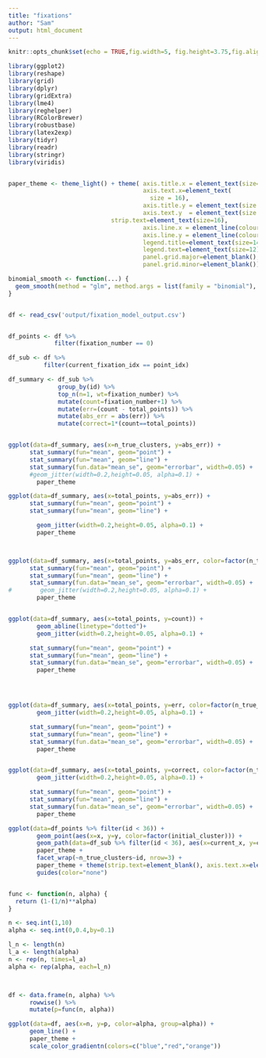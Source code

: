 ```yaml
---
title: "fixations"
author: "Sam"
output: html_document
---
```


```r
knitr::opts_chunk$set(echo = TRUE,fig.width=5, fig.height=3.75,fig.align = "center",cache=TRUE)
```

```r

library(ggplot2)
library(reshape)
library(grid)
library(dplyr)
library(gridExtra)
library(lme4)
library(reghelper)
library(RColorBrewer)
library(robustbase)
library(latex2exp)
library(tidyr)
library(readr)
library(stringr)
library(viridis)


paper_theme <- theme_light() + theme( axis.title.x = element_text(size=18),
                                      axis.text.x=element_text(
                                        size = 16), 
                                      axis.title.y = element_text(size = 18, vjust = 1),
                                      axis.text.y  = element_text(size = 16),
                             strip.text=element_text(size=16),
                                      axis.line.x = element_line(colour = "black"), 
                                      axis.line.y = element_line(colour = "black"),
                                      legend.title=element_text(size=14),
                                      legend.text=element_text(size=12),
                                      panel.grid.major=element_blank(),
                                      panel.grid.minor=element_blank())  

binomial_smooth <- function(...) {
  geom_smooth(method = "glm", method.args = list(family = "binomial"), ...)
}


df <- read_csv('output/fixation_model_output.csv')


df_points <- df %>%
             filter(fixation_number == 0)

df_sub <- df %>%
          filter(current_fixation_idx == point_idx)

df_summary <- df_sub %>%
              group_by(id) %>%
              top_n(n=1, wt=fixation_number) %>%
              mutate(count=fixation_number+1) %>%
              mutate(err=(count - total_points)) %>%
              mutate(abs_err = abs(err)) %>%
              mutate(correct=1*(count==total_points))



```

```r


ggplot(data=df_summary, aes(x=n_true_clusters, y=abs_err)) +
      stat_summary(fun="mean", geom="point") +
      stat_summary(fun="mean", geom="line") +
      stat_summary(fun.data="mean_se", geom="errorbar", width=0.05) +
      #geom_jitter(width=0.2,height=0.05, alpha=0.1) +
        paper_theme

ggplot(data=df_summary, aes(x=total_points, y=abs_err)) +
      stat_summary(fun="mean", geom="point") +
      stat_summary(fun="mean", geom="line") +

        geom_jitter(width=0.2,height=0.05, alpha=0.1) +
        paper_theme



ggplot(data=df_summary, aes(x=total_points, y=abs_err, color=factor(n_true_clusters))) +
      stat_summary(fun="mean", geom="point") +
      stat_summary(fun="mean", geom="line") +
      stat_summary(fun.data="mean_se", geom="errorbar", width=0.05) +
#        geom_jitter(width=0.2,height=0.05, alpha=0.1) +
        paper_theme


ggplot(data=df_summary, aes(x=total_points, y=count)) +
        geom_abline(linetype="dotted")+
        geom_jitter(width=0.2,height=0.05, alpha=0.1) +

      stat_summary(fun="mean", geom="point") +
      stat_summary(fun="mean", geom="line") +
      stat_summary(fun.data="mean_se", geom="errorbar", width=0.05) +
        paper_theme




ggplot(data=df_summary, aes(x=total_points, y=err, color=factor(n_true_clusters), group=n_true_clusters)) +
        geom_jitter(width=0.2,height=0.05, alpha=0.1) +

      stat_summary(fun="mean", geom="point") +
      stat_summary(fun="mean", geom="line") +
      stat_summary(fun.data="mean_se", geom="errorbar", width=0.05) +
        paper_theme


ggplot(data=df_summary, aes(x=total_points, y=correct, color=factor(n_true_clusters), group=n_true_clusters)) +
        geom_jitter(width=0.2,height=0.05, alpha=0.1) +

      stat_summary(fun="mean", geom="point") +
      stat_summary(fun="mean", geom="line") +
      stat_summary(fun.data="mean_se", geom="errorbar", width=0.05) +
        paper_theme


```


```r


ggplot(data=df_points %>% filter(id < 36)) +
        geom_point(aes(x=x, y=y, color=factor(initial_cluster))) +
        geom_path(data=df_sub %>% filter(id < 36), aes(x=current_x, y=current_y)) +
        paper_theme +
        facet_wrap(~n_true_clusters~id, nrow=3) +
        paper_theme + theme(strip.text=element_blank(), axis.text.x=element_blank(), axis.text.y=element_blank()) +
        guides(color="none")



```



```r
func <- function(n, alpha) {
  return (1-(1/n)**alpha)
}

n <- seq.int(1,10)
alpha <- seq.int(0,0.4,by=0.1)

l_n <- length(n)
l_a <- length(alpha)
n <- rep(n, times=l_a)
alpha <- rep(alpha, each=l_n)



df <- data.frame(n, alpha) %>%
      rowwise() %>%
      mutate(p=func(n, alpha))

ggplot(data=df, aes(x=n, y=p, color=alpha, group=alpha)) +
      geom_line() +
      paper_theme +
      scale_color_gradientn(colors=c("blue","red","orange"))




```